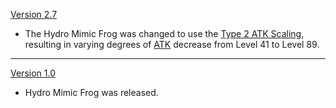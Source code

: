 {{Change History/Header}}
[[Version 2.7]]
* The Hydro Mimic Frog was changed to use the [[Enemy/Level Scaling#ATK Level Scaling|Type 2 ATK Scaling]], resulting in varying degrees of [[ATK]] decrease from Level 41 to Level 89.
----
[[Version 1.0]]
* Hydro Mimic Frog was released.